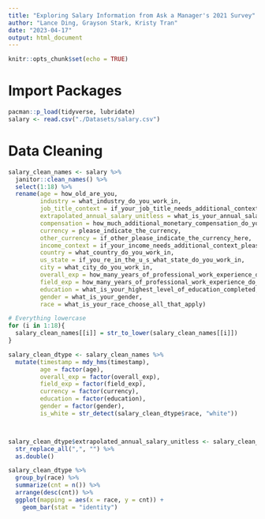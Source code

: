 ```yaml
---
title: "Exploring Salary Information from Ask a Manager's 2021 Survey"
author: "Lance Ding, Grayson Stark, Kristy Tran"
date: "2023-04-17"
output: html_document
---
```


```r
knitr::opts_chunk$set(echo = TRUE)
```

# Import Packages

```r
pacman::p_load(tidyverse, lubridate)
salary <- read.csv("./Datasets/salary.csv")
```

# Data Cleaning
```r
salary_clean_names <- salary %>% 
  janitor::clean_names() %>% 
  select(1:18) %>% 
  rename(age = how_old_are_you,
         industry = what_industry_do_you_work_in,
         job_title_context = if_your_job_title_needs_additional_context_please_clarify_here,
         extrapolated_annual_salary_unitless = what_is_your_annual_salary_you_ll_indicate_the_currency_in_a_later_question_if_you_are_part_time_or_hourly_please_enter_an_annualized_equivalent_what_you_would_earn_if_you_worked_the_job_40_hours_a_week_52_weeks_a_year,
         compensation = how_much_additional_monetary_compensation_do_you_get_if_any_for_example_bonuses_or_overtime_in_an_average_year_please_only_include_monetary_compensation_here_not_the_value_of_benefits,
         currency = please_indicate_the_currency,
         other_currency = if_other_please_indicate_the_currency_here,
         income_context = if_your_income_needs_additional_context_please_provide_it_here,
         country = what_country_do_you_work_in,
         us_state = if_you_re_in_the_u_s_what_state_do_you_work_in,
         city = what_city_do_you_work_in,
         overall_exp = how_many_years_of_professional_work_experience_do_you_have_overall,
         field_exp = how_many_years_of_professional_work_experience_do_you_have_in_your_field,
         education = what_is_your_highest_level_of_education_completed,
         gender = what_is_your_gender,
         race = what_is_your_race_choose_all_that_apply)

# Everything lowercase
for (i in 1:18){
  salary_clean_names[[i]] = str_to_lower(salary_clean_names[[i]])
}
```

```r
salary_clean_dtype <- salary_clean_names %>% 
  mutate(timestamp = mdy_hms(timestamp),
         age = factor(age),
         overall_exp = factor(overall_exp),
         field_exp = factor(field_exp),
         currency = factor(currency),
         education = factor(education),
         gender = factor(gender),
         is_white = str_detect(salary_clean_dtype$race, "white"))



salary_clean_dtype$extrapolated_annual_salary_unitless <- salary_clean_dtype$extrapolated_annual_salary_unitless %>%
  str_replace_all(",", "") %>% 
  as.double()
```

```r
salary_clean_dtype %>% 
  group_by(race) %>% 
  summarize(cnt = n()) %>% 
  arrange(desc(cnt)) %>% 
  ggplot(mapping = aes(x = race, y = cnt)) +
    geom_bar(stat = "identity")
```


```r
```


